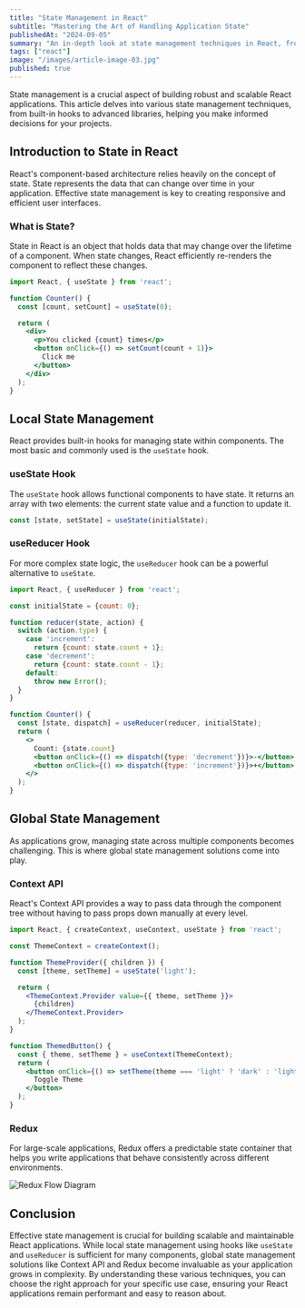 ```yaml
---
title: "State Management in React"
subtitle: "Mastering the Art of Handling Application State"
publishedAt: "2024-09-05"
summary: "An in-depth look at state management techniques in React, from useState to advanced libraries."
tags: ["react"]
image: "/images/article-image-03.jpg"
published: true
---
```


State management is a crucial aspect of building robust and scalable React applications. This article delves into various state management techniques, from built-in hooks to advanced libraries, helping you make informed decisions for your projects.

## Introduction to State in React

React's component-based architecture relies heavily on the concept of state. State represents the data that can change over time in your application. Effective state management is key to creating responsive and efficient user interfaces.

### What is State?

State in React is an object that holds data that may change over the lifetime of a component. When state changes, React efficiently re-renders the component to reflect these changes.

```jsx
import React, { useState } from 'react';

function Counter() {
  const [count, setCount] = useState(0);

  return (
    <div>
      <p>You clicked {count} times</p>
      <button onClick={() => setCount(count + 1)}>
        Click me
      </button>
    </div>
  );
}
```

## Local State Management

React provides built-in hooks for managing state within components. The most basic and commonly used is the `useState` hook.

### useState Hook

The `useState` hook allows functional components to have state. It returns an array with two elements: the current state value and a function to update it.

```jsx
const [state, setState] = useState(initialState);
```

### useReducer Hook

For more complex state logic, the `useReducer` hook can be a powerful alternative to `useState`.

```jsx
import React, { useReducer } from 'react';

const initialState = {count: 0};

function reducer(state, action) {
  switch (action.type) {
    case 'increment':
      return {count: state.count + 1};
    case 'decrement':
      return {count: state.count - 1};
    default:
      throw new Error();
  }
}

function Counter() {
  const [state, dispatch] = useReducer(reducer, initialState);
  return (
    <>
      Count: {state.count}
      <button onClick={() => dispatch({type: 'decrement'})}>-</button>
      <button onClick={() => dispatch({type: 'increment'})}>+</button>
    </>
  );
}
```

## Global State Management

As applications grow, managing state across multiple components becomes challenging. This is where global state management solutions come into play.

### Context API

React's Context API provides a way to pass data through the component tree without having to pass props down manually at every level.

```jsx
import React, { createContext, useContext, useState } from 'react';

const ThemeContext = createContext();

function ThemeProvider({ children }) {
  const [theme, setTheme] = useState('light');

  return (
    <ThemeContext.Provider value={{ theme, setTheme }}>
      {children}
    </ThemeContext.Provider>
  );
}

function ThemedButton() {
  const { theme, setTheme } = useContext(ThemeContext);
  return (
    <button onClick={() => setTheme(theme === 'light' ? 'dark' : 'light')}>
      Toggle Theme
    </button>
  );
}
```

### Redux

For large-scale applications, Redux offers a predictable state container that helps you write applications that behave consistently across different environments.

<img src="/api/placeholder/600/400" alt="Redux Flow Diagram" />

## Conclusion

Effective state management is crucial for building scalable and maintainable React applications. While local state management using hooks like `useState` and `useReducer` is sufficient for many components, global state management solutions like Context API and Redux become invaluable as your application grows in complexity. By understanding these various techniques, you can choose the right approach for your specific use case, ensuring your React applications remain performant and easy to reason about.